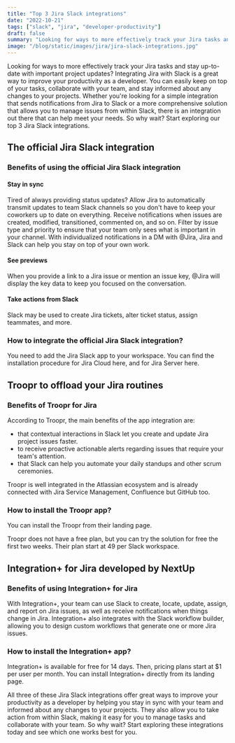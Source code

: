 ```yaml
---
title: "Top 3 Jira Slack integrations"
date: "2022-10-21"
tags: ["slack", "jira", "developer-productivity"]
draft: false
summary: "Looking for ways to more effectively track your Jira tasks and stay up-to-date with important project updates? Integrating Jira with Slack is a great way to improve your productivity as a developer."
image: "/blog/static/images/jira/jira-slack-integrations.jpg"
---
```


Looking for ways to more effectively track your Jira tasks and stay up-to-date with important project updates? Integrating Jira with Slack is a great way to improve your productivity as a developer. You can easily keep on top of your tasks, collaborate with your team, and stay informed about any changes to your projects. Whether you're looking for a simple integration that sends notifications from Jira to Slack or a more comprehensive solution that allows you to manage issues from within Slack, there is an integration out there that can help meet your needs. So why wait? Start exploring our top 3 Jira Slack integrations.

## The official Jira Slack integration

### Benefits of using the official Jira Slack integration

#### Stay in sync

Tired of always providing status updates? Allow Jira to automatically transmit updates to team Slack channels so you don't have to keep your coworkers up to date on everything. Receive notifications when issues are created, modified, transitioned, commented on, and so on. Filter by issue type and priority to ensure that your team only sees what is important in your channel. With individualized notifications in a DM with @Jira, Jira and Slack can help you stay on top of your own work.

#### See previews

When you provide a link to a Jira issue or mention an issue key, @Jira will display the key data to keep you focused on the conversation.

#### Take actions from Slack

Slack may be used to create Jira tickets, alter ticket status, assign teammates, and more.

### How to integrate the official Jira Slack integration?

You need to add the Jira Slack app to your workspace. You can find the installation procedure for <NoFollowLink url="https://slack.com/apps/A2RPP3NFR-jira-cloud?tab=more_info">Jira Cloud here</NoFollowLink>, and for <NoFollowLink url="https://slack.com/apps/ADZHDM3L1-jira-server?tab=more_info">Jira Server here.</NoFollowLink>

## Troopr to offload your Jira routines

### Benefits of Troopr for Jira

According to Troopr, the main benefits of the app integration are:

- that contextual interactions in Slack let you create and update Jira project issues faster.
- to receive proactive actionable alerts regarding issues that require your team's attention.
- that Slack can help you automate your daily standups and other scrum ceremonies.

Troopr is well integrated in the Atlassian ecosystem and is already connected with Jira Service Management, Confluence but GitHub too.

### How to install the Troopr app?

You can install the Troopr from <NoFollowLink url="https://www.troopr.ai?ref=axolo.co">their landing page.</NoFollowLink>

Troopr does not have a free plan, but you can try the solution for free the first two weeks. Their plan start at $49$ per Slack workspace.

## Integration+ for Jira developed by NextUp

### Benefits of using Integration+ for Jira

With Integration+, your team can use Slack to create, locate, update, assign, and report on Jira issues, as well as receive notifications when things change in Jira. Integration+ also integrates with the Slack workflow builder, allowing you to design custom workflows that generate one or more Jira issues.

### How to install the Integration+ app?

Integration+ is available for free for 14 days. Then, pricing plans start at $1 per user per month. You can install Integration+ directly from <NoFollowLink url="https://www.nextup.ai/slack/jira-integration">its landing page.</NoFollowLink>

All three of these Jira Slack integrations offer great ways to improve your productivity as a developer by helping you stay in sync with your team and informed about any changes to your projects. They also allow you to take action from within Slack, making it easy for you to manage tasks and collaborate with your team. So why wait? Start exploring these integrations today and see which one works best for you.
